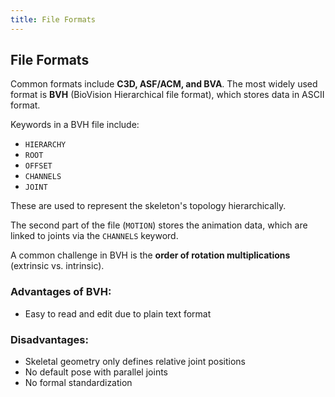 ```yaml
---
title: File Formats
---
```


## File Formats

Common formats include **C3D, ASF/ACM, and BVA**.
The most widely used format is **BVH** (BioVision Hierarchical file format), which stores data in ASCII format.

Keywords in a BVH file include:

* `HIERARCHY`
* `ROOT`
* `OFFSET`
* `CHANNELS`
* `JOINT`

These are used to represent the skeleton's topology hierarchically.

The second part of the file (`MOTION`) stores the animation data, which are linked to joints via the `CHANNELS` keyword.

A common challenge in BVH is the **order of rotation multiplications** (extrinsic vs. intrinsic).

### Advantages of BVH:

* Easy to read and edit due to plain text format

### Disadvantages:

* Skeletal geometry only defines relative joint positions
* No default pose with parallel joints
* No formal standardization

